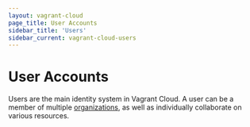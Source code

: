 ```yaml
---
layout: vagrant-cloud
page_title: User Accounts
sidebar_title: 'Users'
sidebar_current: vagrant-cloud-users
---
```


# User Accounts

Users are the main identity system in Vagrant Cloud. A user can be a
member of multiple [organizations](/docs/vagrant-cloud/organizations/index.html),
as well as individually collaborate on various resources.
